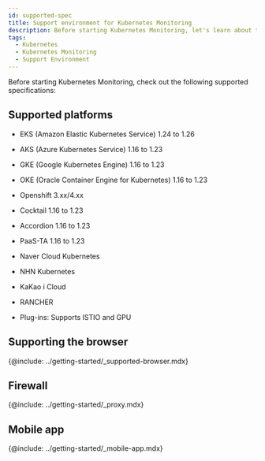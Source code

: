 ```yaml
---
id: supported-spec
title: Support environment for Kubernetes Monitoring
description: Before starting Kubernetes Monitoring, let's learn about the support environment.
tags:
  - Kubernetes
  - Kubernetes Monitoring
  - Support Environment
---
```


Before starting Kubernetes Monitoring, check out the following supported specifications:

## Supported platforms

-   EKS (Amazon Elastic Kubernetes Service) 1.24 to 1.26

-   AKS (Azure Kubernetes Service) 1.16 to 1.23

-   GKE (Google Kubernetes Engine) 1.16 to 1.23

-   OKE (Oracle Container Engine for Kubernetes) 1.16 to 1.23

-   Openshift 3.xx/4.xx

-   Cocktail 1.16 to 1.23

-   Accordion 1.16 to 1.23

-   PaaS-TA 1.16 to 1.23

-   Naver Cloud Kubernetes

-   NHN Kubernetes

-   KaKao i Cloud

-   RANCHER

-   Plug-ins: Supports ISTIO and GPU

## Supporting the browser

{@include: ../getting-started/_supported-browser.mdx}  

## Firewall

{@include: ../getting-started/_proxy.mdx} 

## Mobile app

{@include: ../getting-started/_mobile-app.mdx} 
